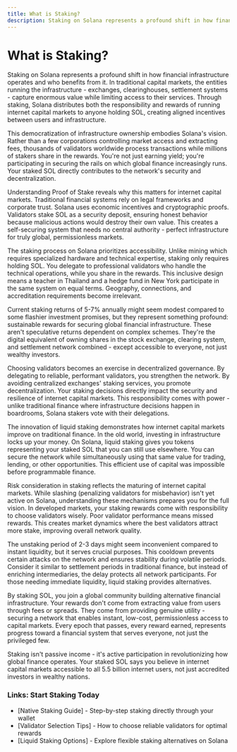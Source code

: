 ```yaml
---
title: What is Staking?
description: Staking on Solana represents a profound shift in how financial infrastructure operates and who benefits from it - democratizing both the responsibility and rewards of running internet capital markets.
---
```


# What is Staking?

Staking on Solana represents a profound shift in how financial infrastructure operates and who benefits from it. In traditional capital markets, the entities running the infrastructure - exchanges, clearinghouses, settlement systems - capture enormous value while limiting access to their services. Through staking, Solana distributes both the responsibility and rewards of running internet capital markets to anyone holding SOL, creating aligned incentives between users and infrastructure.

This democratization of infrastructure ownership embodies Solana's vision. Rather than a few corporations controlling market access and extracting fees, thousands of validators worldwide process transactions while millions of stakers share in the rewards. You're not just earning yield; you're participating in securing the rails on which global finance increasingly runs. Your staked SOL directly contributes to the network's security and decentralization.

Understanding Proof of Stake reveals why this matters for internet capital markets. Traditional financial systems rely on legal frameworks and corporate trust. Solana uses economic incentives and cryptographic proofs. Validators stake SOL as a security deposit, ensuring honest behavior because malicious actions would destroy their own value. This creates a self-securing system that needs no central authority - perfect infrastructure for truly global, permissionless markets.

The staking process on Solana prioritizes accessibility. Unlike mining which requires specialized hardware and technical expertise, staking only requires holding SOL. You delegate to professional validators who handle the technical operations, while you share in the rewards. This inclusive design means a teacher in Thailand and a hedge fund in New York participate in the same system on equal terms. Geography, connections, and accreditation requirements become irrelevant.

Current staking returns of 5-7% annually might seem modest compared to some flashier investment promises, but they represent something profound: sustainable rewards for securing global financial infrastructure. These aren't speculative returns dependent on complex schemes. They're the digital equivalent of owning shares in the stock exchange, clearing system, and settlement network combined - except accessible to everyone, not just wealthy investors.

Choosing validators becomes an exercise in decentralized governance. By delegating to reliable, performant validators, you strengthen the network. By avoiding centralized exchanges' staking services, you promote decentralization. Your staking decisions directly impact the security and resilience of internet capital markets. This responsibility comes with power - unlike traditional finance where infrastructure decisions happen in boardrooms, Solana stakers vote with their delegations.

The innovation of liquid staking demonstrates how internet capital markets improve on traditional finance. In the old world, investing in infrastructure locks up your money. On Solana, liquid staking gives you tokens representing your staked SOL that you can still use elsewhere. You can secure the network while simultaneously using that same value for trading, lending, or other opportunities. This efficient use of capital was impossible before programmable finance.

Risk consideration in staking reflects the maturing of internet capital markets. While slashing (penalizing validators for misbehavior) isn't yet active on Solana, understanding these mechanisms prepares you for the full vision. In developed markets, your staking rewards come with responsibility to choose validators wisely. Poor validator performance means missed rewards. This creates market dynamics where the best validators attract more stake, improving overall network quality.

The unstaking period of 2-3 days might seem inconvenient compared to instant liquidity, but it serves crucial purposes. This cooldown prevents certain attacks on the network and ensures stability during volatile periods. Consider it similar to settlement periods in traditional finance, but instead of enriching intermediaries, the delay protects all network participants. For those needing immediate liquidity, liquid staking provides alternatives.

By staking SOL, you join a global community building alternative financial infrastructure. Your rewards don't come from extracting value from users through fees or spreads. They come from providing genuine utility - securing a network that enables instant, low-cost, permissionless access to capital markets. Every epoch that passes, every reward earned, represents progress toward a financial system that serves everyone, not just the privileged few.

Staking isn't passive income - it's active participation in revolutionizing how global finance operates. Your staked SOL says you believe in internet capital markets accessible to all 5.5 billion internet users, not just accredited investors in wealthy nations.

### Links: Start Staking Today
- [Native Staking Guide] - Step-by-step staking directly through your wallet
- [Validator Selection Tips] - How to choose reliable validators for optimal rewards
- [Liquid Staking Options] - Explore flexible staking alternatives on Solana